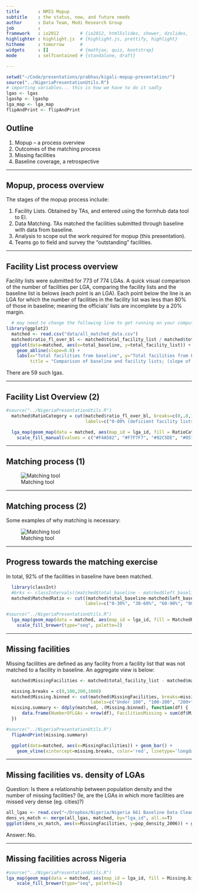 ```yaml
---
title       : NMIS Mopup
subtitle    : the status, now, and future needs
author      : Data Team, Modi Research Group
job         : 
framework   : io2012        # {io2012, html5slides, shower, dzslides, ...}
highlighter : highlight.js  # {highlight.js, prettify, highlight}
hitheme     : tomorrow      # 
widgets     : []            # {mathjax, quiz, bootstrap}
mode        : selfcontained # {standalone, draft}

---
```


```r
setwd("~/Code/presentations/prabhas/kigali-mopup-presentation/")
source("../NigeriaPresentationUtils.R")
# importing variables... this is how we have to do it sadly
lgas <- lgas
lgashp <- lgashp
lga_map <- lga_map
flipAndPrint <- flipAndPrint
```
## Outline
1. Mopup -- a process overview
2. Outcomes of the matching process
3. Missing facilities
4. Baseline coverage, a retrospective

---

## Mopup, process overview
The stages of the mopup process include:

1. Facility Lists. Obtained by TAs, and entered using the formhub data tool to EI.
2. Data Matching. TAs matched the facilities submitted through baseline with data from baseline.
3. Analysis to scope out the work required for mopup (this presentation).
4. Teams go to field and survey the "outstanding" facilities.

---

## Facility List process overview

Facility lists were submitted for 773 of 774 LGAs. A quick visual comparison of the number of facilities per LGA, comparing the facility lists and the baseline list is belows (each point is an LGA).
Each point below the line is an LGA for which the number of facilities in the facility list was less than 80% of those in baseline; meaning the officials' lists are incomplete by a 20% margin.

```r
  # may need to change the following line to get running on your computer  
library(ggplot2)
  matched <- read.csv("data/all_matched_data.csv")
  matched$ratio_fl_over_bl <- matched$total_facility_list / matched$total_baseline
  ggplot(data=matched, aes(x=total_baseline, y=total_facility_list)) + geom_point() + 
    geom_abline(slope=0.8) +
    labs(x="Total facilities from baseline", y="Total facilities from Facility Lists",
         title = "Comparison of baseline and facility lists; (slope of line = 0.8)")
```
There are  59 such lgas.

---

## Facility List Overview (2) 
```r
#source("../NigeriaPresentationUtils.R")  
  matched$RatioCategory = cut(matched$ratio_fl_over_bl, breaks=c(0,.8,1.2,2.0,29), right=F,
                              labels=c("0-80% (deficient facility lists)", "80-120% (roughly equal)", "120-200% (up to double)", "200% + (more than double)"))

  lga_map(geom_map(data = matched, aes(map_id = lga_id, fill = RatioCategory), map=lgas)) +
    scale_fill_manual(values = c("#F4A582", "#F7F7F7", "#92C5DE", "#0571B0"), na.value="grey") # colorbrewer, turned 5-scale into 4-scale
```
---

## Matching process (1)

![Matching tool](images/matching_tool.png)

---

## Matching process (2)

Some examples of why matching is necessary:

![Matching tool](images/matches_underlined.png)

---

## Progress towards the matching exercise
In total, 92% of the facilities in baseline have been matched.

```r
  library(classInt)
  #brks <- classIntervals((matched$total_baseline - matched$left_baseline) / matched$total_baseline, n=5, style="fisher")$brks
  matched$MatchedRatio <- cut((matched$total_baseline-matched$left_baseline) / matched$total_baseline, breaks=c(0,.3,.6,.9,1), include.lowest=T, 
                              labels=c("0-30%", "30-60%", "60-90%", "90% +"))
```
```r
#source("../NigeriaPresentationUtils.R")
  lga_map(geom_map(data = matched, aes(map_id = lga_id, fill = MatchedRatio), map=lgas)) +
    scale_fill_brewer(type="seq", palette=2)
```

---

## Missing facilities
Missing facilities are defined as any facility from a facility list that was not matched to a facility in baseline. An aggregate view is below:

```r
  matched$MissingFacilities <- matched$total_facility_list - matched$matched

  missing.breaks = c(0,100,200,1000)
  matched$Missing.binned <- cut(matched$MissingFacilities, breaks=missing.breaks,
                                labels=c("Under 100", "100-200", "200+"))
  missing.summary <- ddply(matched, .(Missing.binned), function(df) {
      data.frame(NumberOfLGAs = nrow(df), FacilitiesMissing = sum(df$MissingFacilities))
  })

#source("../NigeriaPresentationUtils.R")
  flipAndPrint(missing.summary)
```
```r
  ggplot(data=matched, aes(x=MissingFacilities)) + geom_bar() + 
    geom_vline(xintercept=missing.breaks, color='red', linetype='longdash')
```

---

## Missing facilities vs. density of LGAs
Question: Is there a relationship between population density and the number of missing facilities? (Ie, are the LGAs in which more facilities are missed very dense (eg. cities)?)

```r
all_lgas <- read.csv("~/Dropbox/Nigeria/Nigeria 661 Baseline Data Cleaning/lgas.csv")
dens_vs_match <- merge(all_lgas, matched, by="lga_id", all.x=T)
ggplot(dens_vs_match, aes(x=MissingFacilities, y=pop_density_2006)) + geom_point() + scale_y_log10() + labs(y="Log(Population Density in 2006)")
```
Answer: No.

---

## Missing facilities across  Nigeria

```r
#source("../NigeriaPresentationUtils.R")
lga_map(geom_map(data = matched, aes(map_id = lga_id, fill = Missing.binned), map=lgas)) +
    scale_fill_brewer(type="seq", palette=2)
```
